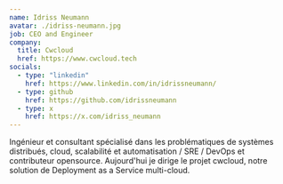 ```yaml
---
name: Idriss Neumann
avatar: ./idriss-neumann.jpg
job: CEO and Engineer
company:
  title: Cwcloud
  href: https://www.cwcloud.tech
socials:
  - type: "linkedin"
    href: https://www.linkedin.com/in/idrissneumann/
  - type: github
    href: https://github.com/idrissneumann
  - type: x
    href: https://x.com/idriss_neumann
---
```


Ingénieur et consultant spécialisé dans les problématiques de systèmes distribués, cloud, scalabilité et automatisation / SRE / DevOps et contributeur 
opensource. Aujourd'hui je dirige le projet cwcloud, notre solution de Deployment as a Service multi-cloud.
